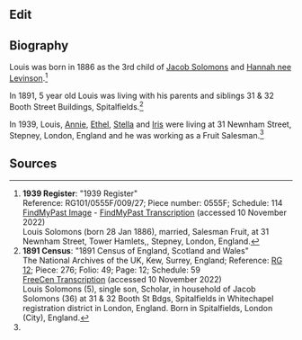 

== Edit ==

== Biography ==
Louis was born in 1886 as the 3rd child of [[Solomons-288|Jacob Solomons]] and [[Levinson-273|Hannah nee Levinson]].<ref name="1939 Register">
'''1939 Register''':
"1939 Register"<br/>
Reference: RG101/0555F/009/27; Piece number: 0555F; Schedule: 114<br/>
[https://search.findmypast.co.uk/record?id=TNA%2FR39%2F0555%2F0555F%2F009&parentid=TNA%2FR39%2F0555%2F0555F%2F009%2F27 FindMyPast Image] - [https://www.findmypast.co.uk/transcript?id=TNA/R39/0555/0555F/009/27 FindMyPast Transcription] (accessed 10 November 2022)<br/>
Louis Solomons (born 28 Jan 1886), married, Salesman Fruit, at 31 Newnham Street, Tower Hamlets,, Stepney, London, England.
</ref>

In 1891, 5 year old Louis was living with his parents and siblings 31 & 32 Booth Street Buildings, Spitalfields.<ref>
'''1891 Census''':
"1891 Census of England, Scotland and Wales"<br/>
The National Archives of the UK, Kew, Surrey, England; Reference: [https://discovery.nationalarchives.gov.uk/details/r/C13337 RG 12]; Piece: 276; Folio: 49; Page: 12; Schedule: 59<br/>
[https://www.freecen.org.uk/search_records/5db72488f4040b9e96edf7dd FreeCen Transcription] (accessed 10 November 2022)<br/>
Louis Solomons (5), single son, Scholar, in household of Jacob Solomons (36) at 31 & 32 Booth St Bdgs, Spitalfields in Whitechapel registration district in London, England. Born in Spitalfields, London (City), England.
</ref>

In 1939, Louis, [[Levy-2761|Annie]], [[Solomons-268|Ethel]], [[Solomons-269|Stella]] and [[Solomons-266|Iris]] were living at 31 Newnham Street, Stepney, London, England and he was working as a Fruit Salesman.<ref name="1939 Register" /> 
== Sources ==
<references />